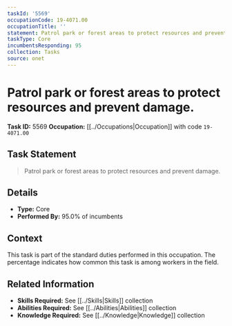 ```yaml
---
taskId: '5569'
occupationCode: 19-4071.00
occupationTitle: ''
statement: Patrol park or forest areas to protect resources and prevent damage.
taskType: Core
incumbentsResponding: 95
collection: Tasks
source: onet
---
```

# Patrol park or forest areas to protect resources and prevent damage.

**Task ID:** 5569
**Occupation:** [[../Occupations|Occupation]] with code `19-4071.00`

## Task Statement

> Patrol park or forest areas to protect resources and prevent damage.

## Details

- **Type:** Core
- **Performed By:** 95.0% of incumbents

## Context

This task is part of the standard duties performed in this occupation. The percentage indicates how common this task is among workers in the field.

## Related Information

- **Skills Required:** See [[../Skills|Skills]] collection
- **Abilities Required:** See [[../Abilities|Abilities]] collection
- **Knowledge Required:** See [[../Knowledge|Knowledge]] collection
